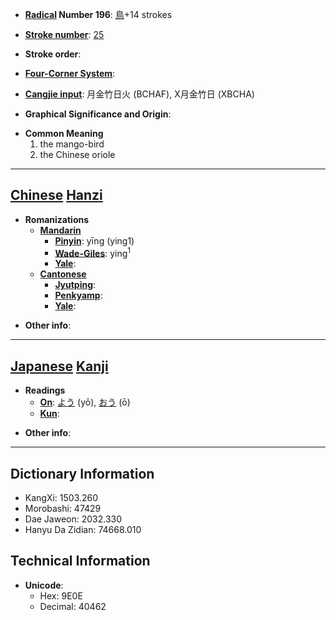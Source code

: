 * '''[[Wiktionary:Chinese radical index| Radical]] Number 196''': [[Wiktionary:Chinese radical index 鳥|鳥]]+14 strokes

* '''[[Wiktionary:Chinese total strokes index|Stroke number]]''': [[Wiktionary:Chinese total strokes index 25|25]]

* '''Stroke order''': 

* '''[[Wiktionary:Chinese four corner index|Four-Corner System]]''': 

* '''[[Wiktionary:Chinese Cangjie index|Cangjie input]]''': 月金竹日火 (BCHAF), X月金竹日 (XBCHA)

* '''Graphical Significance and Origin''': 

* '''Common Meaning'''
*#the mango-bird
*# the Chinese oriole


----

== [[Chinese]] [[Hanzi]] ==

* '''Romanizations'''
** '''[[Mandarin]]'''
*** '''[[Pinyin]]''': yīng (ying1)
*** '''[[Wade-Giles]]''': ying<sup>1</sup>
*** '''[[Yale]]''': 
** '''[[Cantonese]]'''
*** '''[[Jyutping]]''':
*** '''[[Penkyamp]]''': 
*** '''[[Yale]]''': 

* '''Other info''': 

----

== [[Japanese]] [[Kanji]] ==

* '''Readings'''
** '''[[On]]''': [[よう]] (yō), [[おう]] (ō)
** '''[[Kun]]''': 

* '''Other info''':  

----

== Dictionary Information ==

* KangXi: 1503.260
* Morobashi: 47429
* Dae Jaweon: 2032.330
* Hanyu Da Zidian: 74668.010

== Technical Information ==

* '''Unicode''':
** Hex: 9E0E
** Decimal: 40462